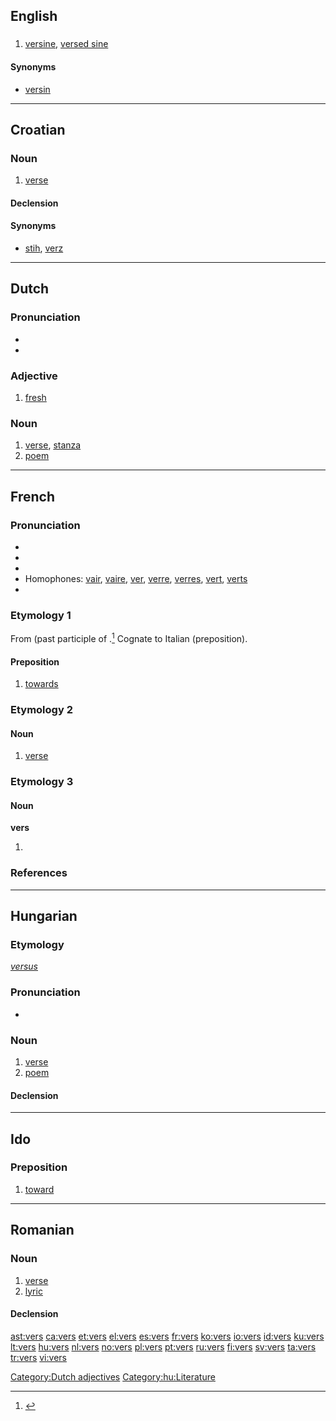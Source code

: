 {{also|verš}}
==English==

==={{abbreviation}}===
{{infl|en|abbreviation}}

# {{trigonometry}} [[versine]], [[versed sine]]

====Synonyms====
* [[versin]]

----

==Croatian==

===Noun===
{{hr-noun|g=m|versi}}

# {{archaic|lang=hr}} [[verse]]

====Declension====
{{hr-decl-dan}}

====Synonyms====
* [[stih]], [[verz]]

----

==Dutch==

===Pronunciation===
* {{IPA|/vers/|lang=nl}}
* {{audio|Nl-vers.ogg|audio}}

===Adjective===
{{nl-adj|sup=verst}}

# [[fresh]]

===Noun===
{{nl-noun|g=f|verzen}}

# [[verse]], [[stanza]]
# [[poem]]

[[Category:Dutch adjectives]]

----

==French==

===Pronunciation===
* {{audio|Fr-vers.ogg|audio}}
* {{IPA | /vɛːʁ/}}
* {{SAMPA | /vE:R/}}
* Homophones: [[vair]], [[vaire]], [[ver]], [[verre]], [[verres]], [[vert]], [[verts]]
* {{rhymes|εːʀ|lang=fr}}

===Etymology 1===
From {{etyl|la|fr}} {{term|versus|lang=la}} (past participle of {{term|vertere|lang=la}}.<ref>{{cite book | last = Picoche | first = Jacqueline | coauthors = Jean-Claude Rolland | title = Dictionnaire étymologique du français | year = 2009 | publisher = Dictionnaires Le Robert | location = Paris | language = French }}</ref> Cognate to Italian {{term|verso|lang=it}} (preposition).

====Preposition====
{{infl|fr|preposition}}

# [[towards]]

===Etymology 2===
====Noun====
{{fr-noun|m| plural=vers}}

# [[verse]]

===Etymology 3===
====Noun====
'''vers''' {{m|p}}

# {{plural of | ver#French | ver|lang=French}}

===References===
<references/>

----

==Hungarian==

===Etymology===
{{etyl|la|hu}} ''[[versus]]''

===Pronunciation===
* {{IPA|/ˈvɛrʃ/|lang=hu}}

===Noun===
{{hu-noun|ek}}

# [[verse]]
# [[poem]]

====Declension====
{{hu-decl-ek|ver|s|et}}{{hu-pos-etek|vers||ei}}

[[Category:hu:Literature]]

----

==Ido==
===Preposition===
{{infl|io|preposition}}
# [[toward]]

----

==Romanian==

===Noun===
{{ro-noun|n|versuri}}

# [[verse]]
# [[lyric]]

====Declension====
{{ro-noun-n-uri}}

[[ast:vers]]
[[ca:vers]]
[[et:vers]]
[[el:vers]]
[[es:vers]]
[[fr:vers]]
[[ko:vers]]
[[io:vers]]
[[id:vers]]
[[ku:vers]]
[[lt:vers]]
[[hu:vers]]
[[nl:vers]]
[[no:vers]]
[[pl:vers]]
[[pt:vers]]
[[ru:vers]]
[[fi:vers]]
[[sv:vers]]
[[ta:vers]]
[[tr:vers]]
[[vi:vers]]